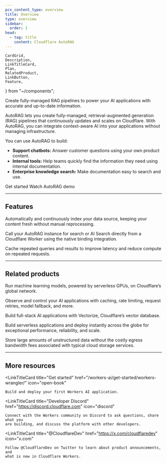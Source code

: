 ```yaml
---
pcx_content_type: overview
title: Overview
type: overview
sidebar:
  order: 1
head:
  - tag: title
    content: Cloudflare AutoRAG
---
```


	CardGrid,
	Description,
	LinkTitleCard,
	Plan,
	RelatedProduct,
	LinkButton,
	Feature,
} from "~/components";

<Description>
	Create fully-managed RAG pipelines to power your AI applications with accurate
	and up-to-date information.
</Description>

<Plan type="all" />

AutoRAG lets you create fully-managed, retrieval-augmented generation (RAG) pipelines that continuously updates and scales on Cloudflare. With AutoRAG, you can integrate context-aware AI into your applications without managing infrastructure.

You can use AutoRAG to build:

- **Support chatbots:** Answer customer questions using your own product content.
- **Internal tools:** Help teams quickly find the information they need using internal documentation.
- **Enterprise knowledge search:** Make documentation easy to search and use.

<div>
	<LinkButton href="/autorag/get-started">Get started</LinkButton>
	<LinkButton
		target="_blank"
		variant="secondary"
		icon="external"
		href="https://www.youtube.com/watch?v=JUFdbkiDN2U"
	>
		Watch AutoRAG demo
	</LinkButton>
</div>

---

## Features

<Feature header="Automated indexing" href="/autorag/configuration/indexing/" cta="View indexing">

Automatically and continuously index your data source, keeping your content fresh without manual reprocessing.

</Feature>

<Feature header="Workers Binding" href="/autorag/usage/workers-binding/" cta="Add to Worker">

Call your AutoRAG instance for search or AI Search directly from a Cloudflare Worker using the native binding integration.

</Feature>

<Feature header="Similarity caching" href="/autorag/configuration/cache/" cta="Use caching">

Cache repeated queries and results to improve latency and reduce compute on repeated requests.

</Feature>

---

## Related products

<RelatedProduct header="Workers AI" href="/workers-ai/" product="workers-ai">

Run machine learning models, powered by serverless GPUs, on Cloudflare’s global network.

</RelatedProduct>

<RelatedProduct header="AI Gateway" href="/ai-gateway/" product="ai-gateway">

Observe and control your AI applications with caching, rate limiting, request retries, model fallback, and more.

</RelatedProduct>

<RelatedProduct header="Vectorize" href="/vectorize/" product="vectorize">

Build full-stack AI applications with Vectorize, Cloudflare’s vector database.

</RelatedProduct>

<RelatedProduct header="Workers" href="/workers/" product="workers">

Build serverless applications and deploy instantly across the globe for exceptional performance, reliability, and scale.

</RelatedProduct>

<RelatedProduct header="R2" href="/r2/" product="r2">

Store large amounts of unstructured data without the costly egress bandwidth fees associated with typical cloud storage services.

</RelatedProduct>

---

## More resources

<CardGrid>

<LinkTitleCard
	title="Get started"
	href="/workers-ai/get-started/workers-wrangler/"
	icon="open-book"
>
	Build and deploy your first Workers AI application.
</LinkTitleCard>

<LinkTitleCard
	title="Developer Discord"
	href="https://discord.cloudflare.com"
	icon="discord"
>
	Connect with the Workers community on Discord to ask questions, share what you
	are building, and discuss the platform with other developers.
</LinkTitleCard>

<LinkTitleCard
	title="@CloudflareDev"
	href="https://x.com/cloudflaredev"
	icon="x.com"
>
	Follow @CloudflareDev on Twitter to learn about product announcements, and
	what is new in Cloudflare Workers.
</LinkTitleCard>

</CardGrid>
